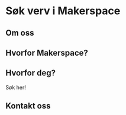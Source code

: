 
# Søk verv i Makerspace

## Om oss

## Hvorfor Makerspace?

## Hvorfor deg?

<FancyLink href="/sok/makerspace" className="my-4">
  Søk her!
</FancyLink>

## Kontakt oss

